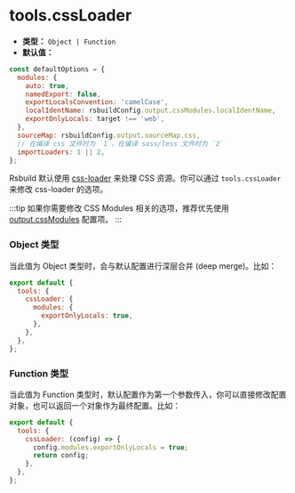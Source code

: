 # tools.cssLoader

- **类型：** `Object | Function`
- **默认值：**

```js
const defaultOptions = {
  modules: {
    auto: true,
    namedExport: false,
    exportLocalsConvention: 'camelCase',
    localIdentName: rsbuildConfig.output.cssModules.localIdentName,
    exportOnlyLocals: target !== 'web',
  },
  sourceMap: rsbuildConfig.output.sourceMap.css,
  // 在编译 css 文件时为 `1`，在编译 sass/less 文件时为 `2`
  importLoaders: 1 || 2,
};
```

Rsbuild 默认使用 [css-loader](https://github.com/webpack-contrib/css-loader) 来处理 CSS 资源。你可以通过 `tools.cssLoader` 来修改 css-loader 的选项。

:::tip
如果你需要修改 CSS Modules 相关的选项，推荐优先使用 [output.cssModules](/config/output/css-modules) 配置项。
:::

### Object 类型

当此值为 Object 类型时，会与默认配置进行深层合并 (deep merge)。比如：

```js
export default {
  tools: {
    cssLoader: {
      modules: {
        exportOnlyLocals: true,
      },
    },
  },
};
```

### Function 类型

当此值为 Function 类型时，默认配置作为第一个参数传入，你可以直接修改配置对象，也可以返回一个对象作为最终配置。比如：

```js
export default {
  tools: {
    cssLoader: (config) => {
      config.modules.exportOnlyLocals = true;
      return config;
    },
  },
};
```
